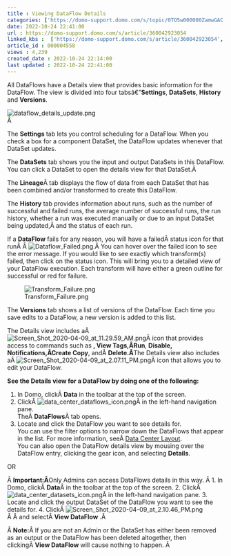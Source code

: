 ```yaml
---
title : Viewing DataFlow Details
categories: ['https://domo-support.domo.com/s/topic/0TO5w000000ZamwGAC']
date: 2022-10-24 22:41:00
url : https://domo-support.domo.com/s/article/360042923054
linked_kbs :  ['https://domo-support.domo.com/s/article/360042923054', 'https://domo-support.domo.com/s/article/360042925494', 'https://domo-support.domo.com/s/knowledge-base', 'https://domo-support.domo.com/s/article/360043429953', 'https://domo-support.domo.com/s/article/360043429933', 'https://domo-support.domo.com/s/article/360043429693', 'https://domo-support.domo.com/s/topic/0TO5w000000ZamwGAC', 'https://domo-support.domo.com/s/article/360043429913']
article_id : 000004558
views : 4,239
created_date : 2022-10-24 22:14:00
last updated : 2022-10-24 22:41:00
---
```




All DataFlows have a Details view that provides basic information for the DataFlow. The view is divided into four tabsâ€”**Settings**, **DataSets**, **History** and **Versions**.  
  
![dataflow_details_update.png](dataflow_details_update.png)  
Â 


The **Settings** tab lets you control scheduling for a DataFlow. When you check a box for a component DataSet, the DataFlow updates whenever that DataSet updates.


The **DataSets** tab shows you the input and output DataSets in this DataFlow. You can click a DataSet to open the details view for that DataSet.Â 


The **Lineage**Â tab displays the flow of data from each DataSet that has been combined and/or transformed to create this DataFlow.


The **History** tab provides information about runs, such as the number of successful and failed runs, the average number of successful runs, the run history, whether a run was executed manually or due to an input DataSet being updated,Â and the status of each run.


If a **DataFlow** fails for any reason, you will have a failedÂ status icon for that runÂ Â ![Dataflow_Failed.png](Dataflow_Failed.png).Â You can hover over the failed icon to see the error message. If you would like to see exactly which transform(s) failed, then click on the status icon. This will bring you to a detailed view of your DataFlow execution. Each transform will have either a green outline for successful or red for failure.


![Transform_Failure.png](Transform_Failure.png)


The **Versions** tab shows a list of versions of the DataFlow. Each time you save edits to a DataFlow, a new version is added to this list.


The Details view includes aÂ ![Screen_Shot_2020-04-09_at_11.29.59_AM.png](Screen_Shot_2020-04-09_at_11.29.59_AM.png)Â icon that provides access to commands such as **, View Tags,Â****Run**, **Disable, Notifications,Â****Create Copy**, andÂ **Delete.Â**The Details view also includes aÂ ![Screen_Shot_2020-04-09_at_2.07.11_PM.png](Screen_Shot_2020-04-09_at_2.07.11_PM.png)Â icon that allows you to edit your DataFlow.


**See the Details view for a DataFlow by doing one of the following:**


1. In Domo, clickÂ **Data** in the toolbar at the top of the screen.
2. ClickÂ ![data_center_dataflows_icon.png](data_center_dataflows_icon.png)Â in the left-hand navigation pane.  
 TheÂ **DataFlows**Â tab opens.
3. Locate and click the DataFlow you want to see details for.  
 You can use the filter options to narrow down the DataFlows that appear in the list. For more information, seeÂ [Data Center Layout](http://domo-support.domo.com/s/article/360047553253?language=en_US).  
 You can also open the DataFlow details view by mousing over the DataFlow entry, clicking the gear icon, and selecting **Details**.


OR


Â
**Important:Â**Only Admins can access DataFlows details in this way.
Â
1. In Domo, clickÂ **Data**Â in the toolbar at the top of the screen.
2. ClickÂ ![data_center_datasets_icon.png](data_center_datasets_icon.png)Â in the left-hand navigation pane.
3. Locate and click the output DataSet of the DataFlow you want to see the details for.
4. ClickÂ ![Screen_Shot_2020-04-09_at_2.10.46_PM.png](Screen_Shot_2020-04-09_at_2.10.46_PM.png)Â Â and selectÂ **View DataFlow** .Â


Â
**Note:**Â If you are not an Admin or the DataSet has either been removed as an output or the DataFlow has been deleted altogether, then clickingÂ **View DataFlow** will cause nothing to happen.
Â